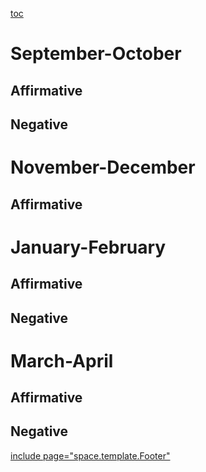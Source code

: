 [[toc]]
=September-October= 
==Affirmative== 
==Negative== 

=November-December= 
==Affirmative== 




=January-February= 
==Affirmative== 
==Negative== 

=March-April= 
==Affirmative== 
==Negative== 

[[include page="space.template.Footer"]]